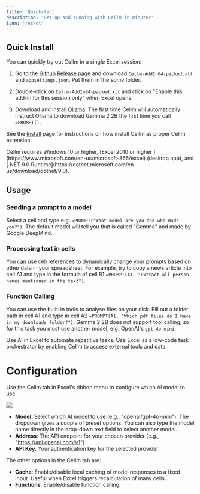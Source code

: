 ```yaml
---
title: 'Quickstart'
description: 'Get up and running with Cellm in minutes'
icon: 'rocket'
---
```


## Quick Install
You can quickly try out Cellm in a single Excel session:

1. Go to the [Github Release page](https://github.com/getcellm/cellm/releases) and download `Cellm-AddIn64-packed.xll` and `appsettings.json`. Put them in the _same_ folder.

2. Double-click on `Cellm-AddIn64-packed.xll` and click on "Enable this add-in for this session only" when Excel opens. 

3. Download and install [Ollama](https://ollama.com/). The first time Cellm will automatically instruct Ollama to download Gemma 2 2B the first time you call `=PROMPT()`.

See the [Install](install.mdx) page for instructions on how install Cellm as proper Cellm extension.

<Tip>
  Cellm requires Windows 10 or higher, [Excel 2010 or higher ](https://www.microsoft.com/en-us/microsoft-365/excel) (desktop app), and [.NET 9.0 Runtime](https://dotnet.microsoft.com/en-us/download/dotnet/9.0).
</Tip>

## Usage

### Sending a prompt to a model
Select a cell and type e.g. `=PROMPT("What model are you and who made you?")`. The default model will tell you that is called "Gemma" and made by Google DeepMind.

### Processing text in cells
You can use cell references to dynamically change your prompts based on other data in your spreadsheet. For example, try to copy a news article into cell A1 and type in the formula of cell B1 `=PROMPT(A1, "Extract all person names mentioned in the text")`. 

### Function Calling
You can use the built-in tools to analyse files on your disk. Fill out a folder path in cell A1 and type in cell A2 `=PROMPT(A1, "Which pdf files do I have in my downloads folder?")`. Gemma 2 2B does not support tool calling, so for this task you must use another model, e.g. OpenAI's `gpt-4o-mini`.

<CardGroup cols={2}>
  <Card
    title="Prompting"
    icon="pen-to-square"
    href="https://mintlify.com/docs/quickstart">
    Use AI in Excel to automate repetitive tasks. 
  </Card>
  <Card
    title="Function Calling"
    icon="image"
    href="https://mintlify.com/docs/development">
    Use Excel as a low-code task orchestrator by enabling Cellm to access external tools and data.
  </Card>
</CardGroup>

# Configuration
Use the Cellm tab in Excel's ribbon menu to configure which AI model to use.

<Frame caption="Cellm Ribbon">
  <img src="https://iili.io/2yWOtna.png" />
</Frame>

- **Model**: Select which AI model to use (e.g., "openai/gpt-4o-mini"). The dropdown gives a couple of preset options. You can also type the model name directly in the drop-down text field to select another model.
- **Address**: The API endpoint for your chosen provider (e.g., "https://api.openai.com/v1")
- **API Key**: Your authentication key for the selected provider

The other options in the Cellm tab are:
- **Cache**: Enable/disable local caching of model responses to a fixed input. Useful when Excel triggers recalculation of many cells.
- **Functions**: Enable/disable function calling.